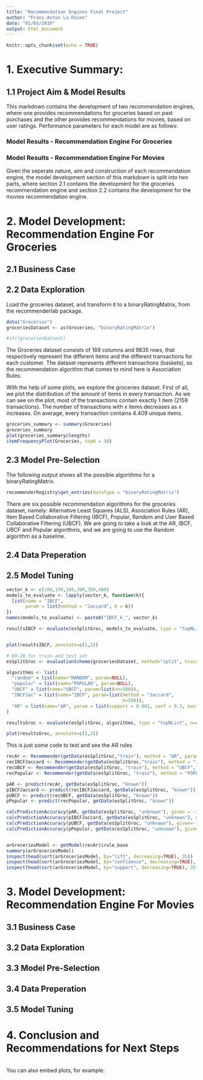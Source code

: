 ```yaml
---
title: "Recommendation Engines Final Project"
author: "Franz-Anton La Rosee"
date: "01/03/2019"
output: html_document
---
```


```r
knitr::opts_chunk$set(echo = TRUE)
```

# 1. Executive Summary:

## 1.1 Project Aim & Model Results

This markdown contains the development of two recommendation engines, where one provides recommendations for groceries based on past purchases and the other provides recommendations for movies, based on user ratings. Performance parameters for each model are as follows:

### Model Results - Recommendation Engine For Groceries

### Model Results - Recommendation Engine For Movies

Given the seperate nature, aim and construction of each recommendation engine, the model development section of this markdown is split into two parts, where section 2.1 contains the development for the groceries recommendation engine and section 2.2 contains the development for the movies recommendation engine. 

# 2. Model Development: Recommendation Engine For Groceries

## 2.1 Business Case

## 2.2 Data Exploration

Load the groceries dataset, and transform it to a binaryRatingMatrix, from the recommenderlab package.

```r
data("Groceries")
groceriesDataset <- as(Groceries, "binaryRatingMatrix")

#str(groceriesDataset)

```

The Groceries dataset consists of 169 columns and 9835 rows, that respectively represent the different items and the different transactions for each customer.
The dataset represents different transactions (baskets), so the recommendation algorithm that comes to mind here is Association Rules.

With the help of some plots, we explore the groceries dataset.
First of all, we plot the distribution of the amount of items in every transaction. As we can see on the plot, most of the transactions contain exactly 1 item (2159 transactions). The number of transactions with x items decreases as x increases. On average, every transaction contains 4.409 unique items.

```r
groceries_summary <- summary(Groceries)
groceries_summary
plot(groceries_summary@lengths)
itemFrequencyPlot(Groceries, topN = 20)

```

## 2.3 Model Pre-Selection

The following output shows all the possible algorithms for a binaryRatingMatrix.

```r

recommenderRegistry$get_entries(dataType = "binaryRatingMatrix")

```

There are six possible recommendation algorithms for the groceries dataset, namely: Alternative Least Squares (ALS), Association Rules (AR), Item Based Collaborative Filtering (IBCF), Popular, Random and User Based Collaborative Filtering (UBCF).
We are going to take a look at the AR, IBCF, UBCF and Popular algorithms, and we are going to use the Random algorithm as a baseline.

## 2.4 Data Preperation

## 2.5 Model Tuning

```r

vector_k <- c(100,150,169,300,350,400)
models_to_evaluate <- lapply(vector_k, function(k){
  list(name = "IBCF",
       param = list(method = "Jaccard", k = k))
})
names(models_to_evaluate) <- paste0("IBCF_k_", vector_k)

resultsIBCF <- evaluate(esSplitGroc, models_to_evaluate, type = "topNList", n=c(1, 5, 10, 15, 50, 100))


plot(resultsIBCF, annotate=c(1,2))


```

```r

# 80-20 for train and test set
esSplitGroc <- evaluationScheme(groceriesDataset, method="split", train=0.80, given = -1)

algorithms <- list(
  "random" = list(name="RANDOM", param=NULL),
  "popular" = list(name="POPULAR", param=NULL),
  "UBCF" = list(name="UBCF", param=list(nn=500)),
  "IBCFJac" = list(name="IBCF", param=list(method = "Jaccard",
                                           k=500)),
  "AR" = list(name="AR", param = list(support = 0.001, conf = 0.3, maxlen=5))
)

resultsGroc <- evaluate(esSplitGroc, algorithms, type = "topNList", n=c(1, 5, 10, 15, 50, 100))

plot(resultsGroc, annotate=c(1,2))

```


This is just some code to test and see the AR rules

```r

recAr <- Recommender(getData(esSplitGroc,"train"), method = "AR", parameter = list(support = 0.001, conf = 0.3, maxlen = 5))
recIBCFJaccard <- Recommender(getData(esSplitGroc,"train"), method = "IBCF", parameter = list(method = "Jaccard", k = 300))
recUBCF <- Recommender(getData(esSplitGroc, "train"), method = "UBCF", parameter = list(method="cosine",nn=50))
recPopular <- Recommender(getData(esSplitGroc, "train"), method = "POPULAR")

pAR <- predict(recAr, getData(esSplitGroc, "known"))
pIBCFJaccard <- predict(recIBCFJaccard, getData(esSplitGroc, "known"))
pUBCF <- predict(recUBCF, getData(esSplitGroc, "known"))
pPopular <- predict(recPopular, getData(esSplitGroc, "known"))

calcPredictionAccuracy(pAR, getData(esSplitGroc, "unknown"), given = -1)
calcPredictionAccuracy(pIBCFJaccard, getData(esSplitGroc, "unknown"), given = -1)
calcPredictionAccuracy(pUBCF, getData(esSplitGroc, "unknown"), given=-1)
calcPredictionAccuracy(pPopular, getData(esSplitGroc, "unknown"), given = -1)


arGroceriesModel <- getModel(recAr)$rule_base
summary(arGroceriesModel)
inspect(head(sort(arGroceriesModel, by="lift", decreasing=TRUE), 35))
inspect(head(sort(arGroceriesModel, by="confidence", decreasing=TRUE), 35))
inspect(head(sort(arGroceriesModel, by="support", decreasing=TRUE), 35))


```


# 3. Model Development: Recommendation Engine For Movies

## 3.1 Business Case

## 3.2 Data Exploration

## 3.3 Model Pre-Selection

## 3.4 Data Preperation

## 3.5 Model Tuning

# 4. Conclusion and Recommendations for Next Steps


```r

```




You can also embed plots, for example:

```r

```

